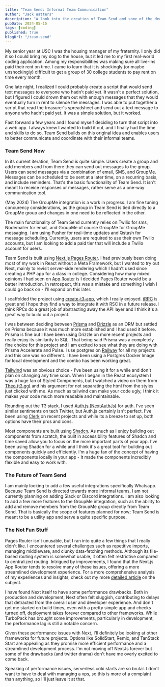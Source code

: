 ```yaml
---
title: "Team Send: Informal Team Communication"
author: "Jack Watters"
description: "A look into the creation of Team Send amd some of the decisions that went into it."
pubDate: 2024-05-15
tags: [coding]
published: true
blogUrl: "/team-send"
---
```



My senior year at USC I was the housing manager of my fraternity. I only did it so I could bring my dog to the house, but it led me to my first real-world coding application. Among my responsibilities was making sure all live-ins paid their rent on time. I came to learn that it is shockingly (or maybe unshockingly) difficult to get a group of 30 college students to pay rent on time every month.

<BlogImage 
  src="/blog-images/chilly.webp"
  alt="My Dog Chilly Outside his 11th Birthday Celebration"
  caption="Chilly's 11th Birthday Tailgate"
/>

One late night, I realized I could probably create a script that would send text messages to everyone who hadn't paid yet. It wasn't a perfect solution, but I figured I could drown them out with enough messages that they would eventually turn in rent to silence the messages. I was able to put together a script that read the treasurer's spreadsheet and send out a text message to anyone who hadn't paid yet. It was a simple solution, but it worked.

Fast forward a few years and I found myself deciding to turn that script into a web app. I always knew I wanted to build it out, and I finally had the time and skills to do so. Team Send builds on this original idea and enables users to better communicate and coordinate with their informal teams. 
  
### Team Send Now

In its current iteration, Team Send is quite simple. Users create a group and add members and from there they can send out messages to the group. Users can send messages via a combination of email, SMS, and GroupMe. Messages can be scheduled to be sent at a later time, on a recurring basis, and include reminders. That's the basic functionality of Team Send. It isn't meant to receice responses or messages, rather serve as a one-way communication tool. 

(May 2024) The GroupMe integration is a work in progress. I am fine tuning concurency considerations, as the group in Team Send is tied directly to a GroupMe group and changes in one need to be reflected in the other. 

<BlogImage 
  src="/blog-images/ts-groups.webp"
  alt="Team Send Dashboard"
/>

The main functionality of Team Send currently relies on Twilio for sms, Nodemailer for email, and GroupMe of course GroupMe for GroupMe messaging. I am using Pusher for real-time updates and Qstash for message scheduling. Currently, users are required to use their own Twilio accounts, but I am looking to add a paid tier that will include a Twilio account for users.

Team Send is built using [Next.js Pages Router](https://nextjs.org/docs/pages/). I had previously been doing most of my work in React without a Meta Framework, but I wanted to try out Next, mainly to revisit server-side rendering which I hadn't used since creating a PHP app for a class in college. Considering how many mixed opinions I had seen on [App Router](https://nextjs.org/docs/app/) is I decided Pages Router would be a better introduction. In retrospect, this was a mistake and something I wish I could go back on - I'll expand on this later.

I scaffolded the project using [create-t3-app](https://create.t3.gg/), which I really enjoyed. [tRPC](https://trpc.io/docs) is great and I hope they find a way to integrate it with RSC in a future release. I think RPCs do a great job of abstracting away the API layer and I think it's a great way to build out a project. 

I was between deciding between [Prisma](https://www.prisma.io/docs) and [Drizzle](https://orm.drizzle.team/docs/overview) as an ORM but settled on Prisma because it was much more established and I had used it before. Prisma is fine but I have been using Drizzle on more recent projects and really enjoy its similarity to SQL. That being said Prisma was a completely fine choice for this project and I am excited to see what they are doing with Prisma Accelerate and Pulse. I use postgres on [Railway](https://docs.railway.app/) for all my projects and this one was no different. I have been using a Postgres Docker Image for local development and the combo has been working great.

[Tailwind](https://tailwindcss.com/docs/installation) was an obvious choice - I've been using it for a while and don't plan on changing any time soon. When I began in the React ecosystem I was a huge fan of Styled Components, but I watched a video on them from [Theo (t3․gg)](https://www.youtube.com/@t3dotgg/videos) and his argument for not separating the html from the styles just clicked with me. As much as tailwind can make your code ugly, I think it makes your code much more readable and maintainable.

Rounding out the T3 stack, I used [Auth.js (NextAuthJs)](https://authjs.dev/getting-started) for auth. I've seen similar sentiments on tech Twitter, but Auth.js certainly isn't perfect. I've been using [Clerk](https://clerk.com/docs) on recent projects and while its a breeze to set up, both options have their pros and cons. 

Most components are built using [Shadcn](https://ui.shadcn.com/docs). As much as I enjoy building out components from scratch, the built in accessibility features of Shadcn and time saved allow you to focus on the more important parts of your app. I've been using Shadcn for a while and I think it's a great tool for building out components quickly and efficiently. I'm a huge fan of the concept of having the components locally in your app - It made the components incredibly flexible and easy to work with.

### The Future of Team Send

I am mainly looking to add a few useful integrations specifically Whatsapp. Because Team Send is directed towards more informal teams, I am not currently planning on adding Slack or Discord integrations. I am also looking to add a few more features to the GroupMe integration, such as the ability to add and remove members from the GroupMe group directly from Team Send. That is basically the scope of features planned for now; Team Send is meant to be a utility app and serve a quite specific purpose. 

<BlogImage 
  src="/blog-images/next-routing.webp"
  alt="Pages Router Evil??"
/>

### The Not Fun Stuff

Pages Router isn't unusable, but I ran into quite a few things that I really didn't like. I encountered several challenges such as repetitive imports, managing middleware, and clunky data-fetching methods. Although its file-based routing system is somewhat usable, it often felt restrictive compared to centralized routing. Intrigued by improvements, I found that the Next.js App Router tends to resolve many of these issues, offering a more streamlined development experience. For a more comprehensive analysis of my experiences and insights, check out my more [detailed article](https://www.jackwatters.dev/blog/pages-router) on the subject.

I have found Next itself to have some performance drawbacks. Both in production and development, Next often felt sluggish, contributing to delays that detracted from the overall user and developer experience. And don't get me started on build times, even with a pretty simple app and checks turned off, deployment takes forever compared to other frameworks. While TurboPack has brought some improvements, particularly in development, the performance lag is still a notable concern.

Given these performance issues with Next, I'll definitely be looking at other frameworks for future projects. Options like SolidStart, Remix, and TanStack Start are appealing as they promise more efficient performance and a streamlined development process. I'm not moving off NextJs forever but some of the drawbacks (and twitter drama) don't have me overly excited to come back.

Speaking of performance issues, serverless cold starts are so brutal. I don't want to have to deal with managing a vps, so this is more of a complaint than anything, so I'll just leave it at that.
